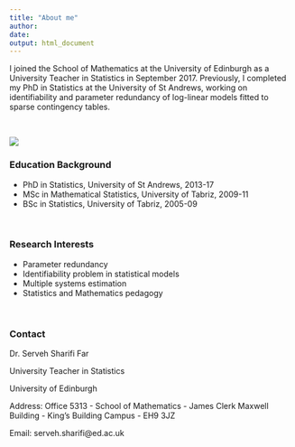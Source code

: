 ```yaml
---
title: "About me"
author: 
date: 
output: html_document
---
```


I joined the School of Mathematics at the University of Edinburgh as a University Teacher in Statistics in September 2017. Previously, I completed my PhD in Statistics at the University of St Andrews, working on identifiability and parameter redundancy of log-linear models fitted to sparse contingency tables.


$~$


![](pic.jpg)


### Education Background

-  PhD in Statistics, University of St Andrews, 2013-17
-  MSc in Mathematical Statistics, University of Tabriz, 2009-11
-  BSc in Statistics, University of Tabriz, 2005-09


$~$

### Research Interests

- Parameter redundancy
- Identifiability problem in statistical models
- Multiple systems estimation
- Statistics and Mathematics pedagogy

$~$

### Contact

Dr. Serveh Sharifi Far 

University Teacher in Statistics

University of Edinburgh


Address: Office 5313 - School of Mathematics - 
James Clerk Maxwell Building - 
King's Building Campus - 
EH9 3JZ

Email: serveh.sharifi@ed.ac.uk

